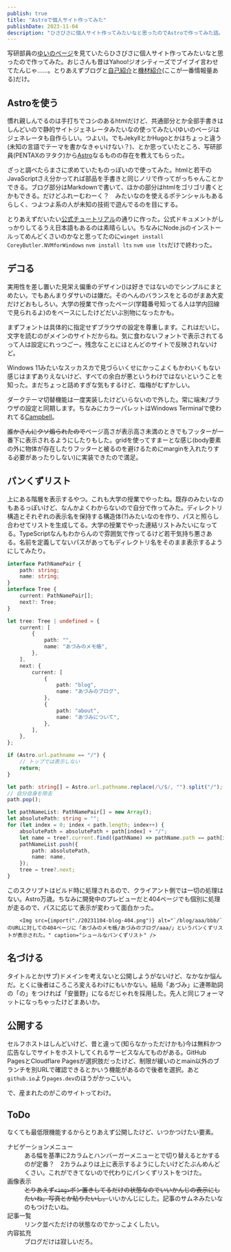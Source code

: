 ```yaml
---
publish: true
title: "Astroで個人サイト作ってみた"
publishDate: 2023-11-04
description: "ひさびさに個人サイト作ってみたいなと思ったのでAstroで作ってみた話。"
---
```


<TweetInit />

写研部員の[ゆいのページ](https://yuino.dev/)を見ていたらひさびさに個人サイト作ってみたいなと思ったので作ってみた。おじさんも昔はYahoo!ジオシティーズでブイブイ言わせてたんじゃ……。とりあえずブログと[自己紹介](/about/)と[機材紹介](/about/equipment/)(ここが一番情報量ある)だけ。

<OGPCard url="https://azumino.pages.dev/" />
<OGPCard url="https://yuino.dev/" />

## Astroを使う

慣れ親しんでるのは手打ちでコシのあるhtmlだけど、共通部分とか全部手書きはしんどいので静的サイトジェネレータみたいなの使ってみたい(ゆいのページはジェネレータも自作らしい。つよい)。でもJekyllとかHugoとかはちょっと違う(未知の言語でテーマを書かなきゃいけない？)、とか思っていたところ、写研部員(PENTAXのヲタク)から[Astro](https://astro.build)なるものの存在を教えてもらった。

<Tweet id="1713115971240726838" />

ざっと調べたらまさに求めていたものっぽいので使ってみた。htmlと若干のJavaScriptさえ分かってれば部品を手書きと同じノリで作ってがっちゃんことかできる。ブログ部分はMarkdownで書いて、ほかの部分はhtmlをゴリゴリ書くとかもできる。だけどふれーむわーく？　みたいなのを使えるポテンシャルもあるらしく、つよつよ系の人が未知の技術で遊んでるのを目にする。

とりあえずだいたい[公式チュートリアル](https://docs.astro.build/ja/tutorial/0-introduction/)の通りに作った。公式ドキュメントがしっかりしてるうえ日本語もあるのは素晴らしい。ちなみにNode.jsのインストールってめんどくさいのかなと思ってたのに`winget install CoreyButler.NVMforWindows` `nvm install lts` `nvm use lts`だけで終わった。

<OGPCard url="https://docs.astro.build/ja/tutorial/0-introduction/" />

## デコる

実用性を差し置いた見栄え偏重のデザイン()は好きではないのでシンプルにまとめたい。でもあんまりダサいのは嫌だ。そのへんのバランスをとるのがまあ大変だけどおもしろい。大学の授業で作ったページ(学籍番号知ってる人は学内回線で見られるよ)のをベースにしたけどだいぶ別物になったかも。

まずフォントは具体的に指定せずブラウザの設定を尊重します。これはだいじ。文字を読むのがメインのサイトだからね。気に食わないフォントで表示されてるって人は設定にれっつごー。残念なことにほとんどのサイトで反映されないけど。

Windows 11みたいなスッカスカで見づらいくせにかっこよくもかわいくもない感じはまずありえないけど、すべての余白が悪というわけではないということを知った。まだちょっと詰めすぎな気もするけど、塩梅がむずかしい。

ダークテーマ切替機能は一度実装したけどいらないので外した。常に端末/ブラウザの設定と同期します。ちなみにカラーパレットはWindows Terminalで使われてる[Campbell](https://learn.microsoft.com/ja-jp/windows/terminal/customize-settings/color-schemes#campbell)。

~~誰かさんにクソ煽られたので~~ページ高さが表示高さ未満のときでもフッターが一番下に表示されるようにしたりもした。gridを使ってすまーとな感じ(body要素の外に物体が存在したりフッターと被るのを避けるためにmarginを入れたりする必要があったりしない)に実装できたので満足。

## パンくずリスト

上にある階層を表示するやつ。これも大学の授業でやったね。既存のみたいなのもあるっぽいけど、なんかよくわからないので自分で作ってみた。ディレクトリ構造とそれぞれの表示名を保持する構造体(?)みたいなのを作り、パスと照らし合わせてリストを生成してる。大学の授業でやった連結リストみたいになってる。TypeScriptなんもわからんので雰囲気で作ってるけど若干気持ち悪さある。名前を定義してないパスがあってもディレクトリ名をそのまま表示するようにしてみたり。

```typescript
interface PathNamePair {
    path: string;
    name: string;
}
interface Tree {
    current: PathNamePair[];
    next?: Tree;
}

let tree: Tree | undefined = {
    current: [
        {
            path: "",
            name: "あづみのメモ帳",
        },
    ],
    next: {
        current: [
            {
                path: "blog",
                name: "あづみのブログ",
            },
            {
                path: "about",
                name: "あづみについて",
            },
        ],
    },
};

if (Astro.url.pathname == "/") {
    // トップでは表示しない
    return;
}

let path: string[] = Astro.url.pathname.replace(/\/$/, "").split("/");
// 自分自身を除去
path.pop();

let pathNameList: PathNamePair[] = new Array();
let absolutePath: string = "";
for (let index = 0; index < path.length; index++) {
    absolutePath = absolutePath + path[index] + "/";
    let name = tree?.current.find((pathName) => pathName.path == path[index])?.name ?? path[index];
    pathNameList.push({
        path: absolutePath,
        name: name,
    });
    tree = tree?.next;
}
```

このスクリプトはビルド時に処理されるので、クライアント側では一切の処理はない。Astro万歳。ちなみに開発中のプレビューだと404ページでも個別に処理が走るので、パスに応じて表示が変わって面白かった。

        <Img src={import("./20231104-blog-404.png")} alt="`/blog/aaa/bbb/`のURLに対しての404ページに「あづみのメモ帳/あづみのブログ/aaa/」というパンくずリストが表示された。" caption="シュールなパンくずリスト" />

## 名づける

タイトルとか(サブ)ドメインを考えないと公開しようがないけど、なかなか悩んだ。とくに後者はころころ変えるわけにもいかない。結局「あづみ」に連帯助詞の「の」をつければ「安曇野」になるだじゃれを採用した。先人と同じフォーマットになっちゃったけどまあいか。

## 公開する

セルフホストはしんどいけど、昔と違って(知らなかっただけかも)今は無料かつ広告なしでサイトをホストしてくれるサービスなんてものがある。GitHub PagesとCloudflare Pagesが選択肢だったけど、制限が緩いのとmain以外のブランチを別URLで確認できるとかいう機能があるので後者を選択。あと`github.io`より`pages.dev`のほうがかっこいい。

で、産まれたのがこのサイトってわけ。

## ToDo

なくても最低限機能するからとりあえず公開したけど、いつかつけたい要素。

<dl>
<dt>ナビゲーションメニュー</dt>
<dd>ある幅を基準に2カラムとハンバーガーメニューとで切り替えるとかするのが定番？　2カラムよりは上に表示するようにしたいけどたぶんめんどくさい。これができてないので代わりにパンくずリストをつけた。</dd>
<dt>画像表示</dt>
<dd><del>とりあえず<code>&lt;img&gt;</code>ポン置きしてるだけの状態なのでいいかんじの表示にしたいね。写真とか貼りたいし。</del>いいかんじにした。記事のサムネみたいなのもつけたいね。</dd>
<dt>記事一覧</dt>
<dd>リンク並べただけの状態なのでかっこよくしたい。</dd>
<dt>内容拡充</dt>
<dd>ブログだけは寂しいだろ。</dd>
</dl>
